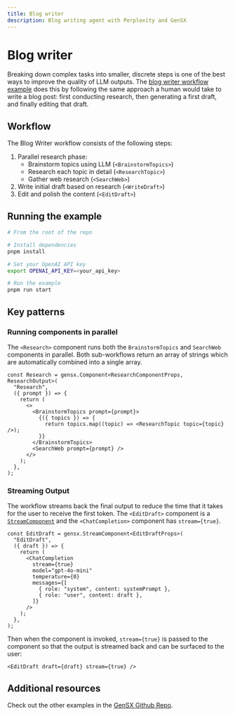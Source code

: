 ```yaml
---
title: Blog writer
description: Blog writing agent with Perplexity and GenSX
---
```


# Blog writer

Breaking down complex tasks into smaller, discrete steps is one of the best ways to improve the quality of LLM outputs. The [blog writer workflow example](https://github.com/gensx-inc/gensx/tree/main/examples/blog-writer) does this by following the same approach a human would take to write a blog post: first conducting research, then generating a first draft, and finally editing that draft.

## Workflow

The Blog Writer workflow consists of the following steps:

1. Parallel research phase:
   - Brainstorm topics using LLM (`<BrainstormTopics>`)
   - Research each topic in detail (`<ResearchTopic>`)
   - Gather web research (`<SearchWeb>`)
2. Write initial draft based on research (`<WriteDraft>`)
3. Edit and polish the content (`<EditDraft>`)

## Running the example

```bash
# From the root of the repo

# Install dependencies
pnpm install

# Set your OpenAI API key
export OPENAI_API_KEY=<your_api_key>

# Run the example
pnpm run start
```

## Key patterns

### Running components in parallel

The `<Research>` component runs both the `BrainstormTopics` and `SearchWeb` components in parallel. Both sub-workflows return an array of strings which are automatically combined into a single array.

```tsx
const Research = gensx.Component<ResearchComponentProps, ResearchOutput>(
  "Research",
  ({ prompt }) => {
    return (
      <>
        <BrainstormTopics prompt={prompt}>
          {({ topics }) => {
            return topics.map((topic) => <ResearchTopic topic={topic} />);
          }}
        </BrainstormTopics>
        <SearchWeb prompt={prompt} />
      </>
    );
  },
);
```

### Streaming Output

The workflow streams back the final output to reduce the time that it takes for the user to receive the first token. The `<EditDraft>` component is a [`StreamComponent`](/docs/basic-concepts#component-types) and the `<ChatCompletion>` component has `stream={true}`.

```tsx
const EditDraft = gensx.StreamComponent<EditDraftProps>(
  "EditDraft",
  ({ draft }) => {
    return (
      <ChatCompletion
        stream={true}
        model="gpt-4o-mini"
        temperature={0}
        messages={[
          { role: "system", content: systemPrompt },
          { role: "user", content: draft },
        ]}
      />
    );
  },
);
```

Then when the component is invoked, `stream={true}` is passed to the component so that the output is streamed back and can be surfaced to the user:

```tsx
<EditDraft draft={draft} stream={true} />
```

## Additional resources

Check out the other examples in the [GenSX Github Repo](https://github.com/gensx-inc/gensx/tree/main/examples).
